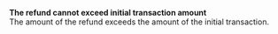   
<Card title="005403" href="/development-resources/errors/codes/005403">  

 **The refund cannot exceed initial transaction amount**  
 The amount of the refund exceeds the amount of the initial transaction.  

</Card>